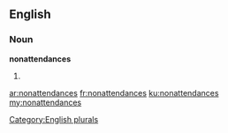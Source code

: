 ==English==

===Noun===
'''nonattendances'''

# {{plural of|nonattendance}}

[[Category:English plurals]]

[[ar:nonattendances]]
[[fr:nonattendances]]
[[ku:nonattendances]]
[[my:nonattendances]]